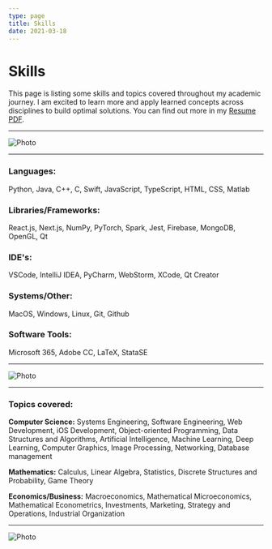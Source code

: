 ```yaml
---
type: page
title: Skills
date: 2021-03-18
---
```


# Skills

This page is listing some skills and topics covered throughout my academic journey.
I am excited to learn more and apply learned concepts across disciplines to build optimal solutions.
You can find out more in my [Resume PDF](https://drive.google.com/file/d/14AqNL2MMT_UcSgGh71WNMrJTm2qjh2YL/view?usp=sharing).


---

<Image
    src="/images/iraa.jpeg"
    alt="Photo"
    width={6000}
    height={2420}
    priority
    className="next-image"
/>

---

### Languages:

Python, Java, C++, C, Swift, JavaScript, TypeScript, HTML, CSS, Matlab

### Libraries/Frameworks:

React.js, Next.js, NumPy, PyTorch, Spark, Jest, Firebase, MongoDB, OpenGL, Qt

### IDE's:

VSCode, IntelliJ IDEA, PyCharm, WebStorm, XCode, Qt Creator

### Systems/Other:

MacOS, Windows, Linux, Git, Github

### Software Tools:

Microsoft 365, Adobe CC, LaTeX, StataSE

---

<Image
    src="/images/race.jpeg"
    alt="Photo"
    width={5048}
    height={1476}
    priority
    className="next-image"
/>

---

### Topics covered:

**Computer Science:** Systems Engineering, Software Engineering, Web Development, iOS Development,
Object-oriented Programming, Data Structures and Algorithms, Artificial Intelligence, Machine Learning,
Deep Learning, Computer Graphics, Image Processing, Networking, Database management

**Mathematics:** Calculus, Linear Algebra, Statistics, Discrete Structures and Probability, Game Theory

**Economics/Business:** Macroeconomics, Mathematical Microeconomics, Mathematical Econometrics, Investments,
Marketing, Strategy and Operations, Industrial Organization

---

<Image
    src="/images/hen.jpeg"
    alt="Photo"
    width={5616}
    height={2159}
    priority
    className="next-image"
/>




